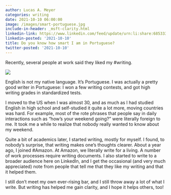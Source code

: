 ```yaml
---
author: Lucas A. Meyer
categories: writing
date: 2021-10-10 06:00:00
image: /images/smart-portuguese.jpg
include-in-header: _msft-clarity.html
linkedin-link: https://www.linkedin.com/feed/update/urn:li:share:6853333112810815488
linkedin-posted: '2021-10-10'
title: Do you know how smart I am in Portuguese?
twitter-posted: '2021-10-10'
---
```


Recently, several people at work said they liked my #writing. 

![](/images/smart-portuguese.jpg)

English is not my native language. It's Portuguese. I was actually a pretty good writer in Portuguese: I won a few writing contests, and got high writing grades in standardized tests.

I moved to the US when I was almost 30, and as much as I had studied English in high school and self-studied it quite a lot more, moving countries was hard. For example, most of the rote phrases that people say in daily interactions such as "how's your weekend going?" were literally foreign to me. It took me a while to realize that nobody really wanted to know about my weekend.

Quite a bit of academics later, I started writing, mostly for myself. I found, to nobody's surprise, that writing makes one's thoughts clearer. About a year ago, I joined #Amazon. At Amazon, we literally write for a living. A number of work processes require writing documents. I also started to write to a broader audience here on LinkedIn, and I get the occasional (and very much appreciated) note from people that tell me that they like my writing and that it helped them.

I still don't meet my own ever-rising bar, and I still throw away a lot of what I write. But writing has helped me gain clarity, and I hope it helps others, too!

